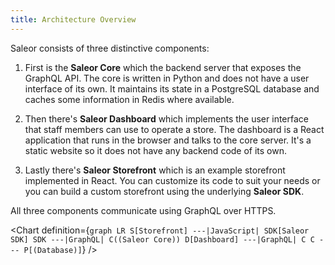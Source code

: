 ```yaml
---
title: Architecture Overview
---
```



Saleor consists of three distinctive components:

1. First is the **Saleor Core** which the backend server that exposes the GraphQL API. The core is written in Python and does not have a user interface of its own. It maintains its state in a PostgreSQL database and caches some information in Redis where available.

2. Then there's **Saleor Dashboard** which implements the user interface that staff members can use to operate a store. The dashboard is a React application that runs in the browser and talks to the core server. It's a static website so it does not have any backend code of its own.

3. Lastly there's **Saleor Storefront** which is an example storefront implemented in React. You can customize its code to suit your needs or you can build a custom storefront using the underlying **Saleor SDK**.

All three components communicate using GraphQL over HTTPS.

<Chart definition={`
  graph LR
    S[Storefront] ---|JavaScript| SDK[Saleor SDK]
    SDK ---|GraphQL| C((Saleor Core))
    D[Dashboard] ---|GraphQL| C
    C --- P[(Database)]
`} />
